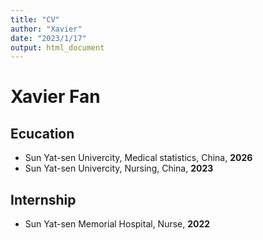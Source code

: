 ```yaml
---
title: "CV"
author: "Xavier"
date: "2023/1/17"
output: html_document
---
```


# Xavier Fan

## Ecucation 
- Sun Yat-sen Univercity, Medical statistics, China, **2026**
- Sun Yat-sen Univercity, Nursing, China, **2023**

## Internship
- Sun Yat-sen Memorial Hospital, Nurse, **2022**


